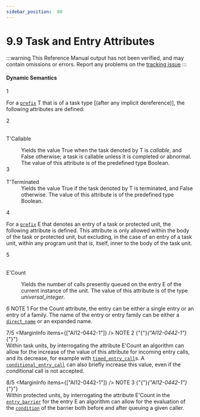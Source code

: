 ```yaml
---
sidebar_position:  80
---
```


# 9.9 Task and Entry Attributes

:::warning
This Reference Manual output has not been verified,
and may contain omissions or errors.
Report any problems on the [tracking issue](https://github.com/ada-lang-io/ada-lang-io/issues/20)
:::



#### Dynamic Semantics

<MarginText>1</MarginText>
<p>For a <code><a href="../AA-4/AA-4.1#S0093">prefix</a></code> T that is of a task type [(after any implicit dereference)], the following attributes are defined: <br /></p>

<MarginText>2</MarginText>
<dt><br/>T'Callable</dt>
<dl>
<dd>Yields the value True when the task denoted by T is <em>callable</em>, and False otherwise; a task is callable unless it is completed or abnormal. The value of this attribute is of the predefined type Boolean.<br /></dd>
<MarginText>3</MarginText>
<dt><br/>T'Terminated</dt>
<dd>Yields the value True if the task denoted by T is terminated, and False otherwise. The value of this attribute is of the predefined type Boolean. <br /></dd>
</dl>
<MarginText>4</MarginText>
<p>For a <code><a href="../AA-4/AA-4.1#S0093">prefix</a></code> E that denotes an entry of a task or protected unit, the following attribute is defined. This attribute is only allowed within the body of the task or protected unit, but excluding, in the case of an entry of a task unit, within any program unit that is, itself, inner to the body of the task unit. <br /></p>

<MarginText>5</MarginText>
<dt><br/>E'Count</dt>
<dl>
<dd>Yields the number of calls presently queued on the entry E of the current instance of the unit. The value of this attribute is of the type <em>universal_integer</em>.<br /></dd>
</dl>
<MarginText>6</MarginText>
<Admonition type="aarm" aarm="note" title="Note: ">
NOTE 1   For the Count attribute, the entry can be either a single entry or an entry of a family. The name of the entry or entry family can be either a <code><a href="../AA-4/AA-4.1#S0092">direct_name</a></code> or an expanded name.<br /></Admonition>

<MarginText>7/5</MarginText>
<MarginInfo items={["AI12-0442-1"]} /><Admonition type="aarm" aarm="note" title="Note: ">
NOTE 2   {"{"}<em>{"AI12-0442-1"}</em>{"}"} <br />Within task units, by  interrogating the attribute E'Count an algorithm can  allow for the increase of the value of this attribute for incoming entry calls, and its decrease, for example with <code><a href="../AA-9/AA-9.7#S0276">timed_entry_call</a></code>s. A  <code><a href="../AA-9/AA-9.7#S0279">conditional_entry_call</a></code> can also  briefly increase this value, even if the conditional call is not accepted.<br /></Admonition>

<MarginText>8/5</MarginText>
<MarginInfo items={["AI12-0442-1"]} /><Admonition type="aarm" aarm="note" title="Note: ">
NOTE 3   {"{"}<em>{"AI12-0442-1"}</em>{"}"} <br />Within protected units, by  interrogating the attribute E'Count in the <code><a href="../AA-9/AA-9.5#S0262">entry_barrier</a></code> for the entry E an algorithm can  allow for the evaluation of the <code><a href="../AA-4/AA-4.5#S0150">condition</a></code> of the barrier both before and after queuing a given caller. <br /></Admonition>

